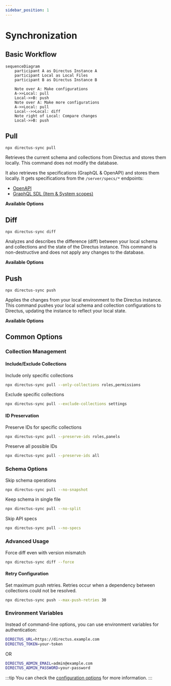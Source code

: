 ```yaml
---
sidebar_position: 1
---
```




# Synchronization

## Basic Workflow

```mermaid
sequenceDiagram
    participant A as Directus Instance A
    participant Local as Local Files
    participant B as Directus Instance B

    Note over A: Make configurations
    A->>Local: pull
    Local->>B: push
    Note over A: Make more configurations
    A->>Local: pull
    Local-->>Local: diff
    Note right of Local: Compare changes
    Local->>B: push
```

## Pull

```shell
npx directus-sync pull
```

Retrieves the current schema and collections from Directus and stores them locally. This command does not modify the database.

It also retrieves the specifications (GraphQL & OpenAPI) and stores them locally. It gets specifications from the `/server/specs/*` endpoints:
- [OpenAPI](https://docs.directus.io/reference/system/server.html#get-openapi-specification)
- [GraphQL SDL (Item & System scopes)](https://docs.directus.io/reference/system/server.html#get-graphql-schema)

**Available Options**

<HelpPull />

## Diff

```shell
npx directus-sync diff
```

Analyzes and describes the difference (diff) between your local schema and collections and the state of the Directus instance. This command is non-destructive and does not apply any changes to the database.

**Available Options**

<HelpDiff />

## Push

```shell
npx directus-sync push
```

Applies the changes from your local environment to the Directus instance. This command pushes your local schema and collection configurations to Directus, updating the instance to reflect your local state.

**Available Options**

<HelpPush />

## Common Options

### Collection Management

#### Include/Exclude Collections

Include only specific collections

```bash
npx directus-sync pull --only-collections roles,permissions
```

Exclude specific collections

```bash
npx directus-sync pull --exclude-collections settings
```

#### ID Preservation

Preserve IDs for specific collections

```bash
npx directus-sync pull --preserve-ids roles,panels
```

Preserve all possible IDs
```bash
npx directus-sync pull --preserve-ids all
```

### Schema Options

Skip schema operations

```bash
npx directus-sync pull --no-snapshot
```

Keep schema in single file

```bash
npx directus-sync pull --no-split
```

Skip API specs

```bash
npx directus-sync pull --no-specs
```

### Advanced Usage

Force diff even with version mismatch

```bash
npx directus-sync diff --force
```

#### Retry Configuration

Set maximum push retries.
Retries occur when a dependency between collections could not be resolved.

```bash
npx directus-sync push --max-push-retries 30
```

### Environment Variables

Instead of command-line options, you can use environment variables for authentication:

```bash
DIRECTUS_URL=https://directus.example.com
DIRECTUS_TOKEN=your-token
```

OR

```bash
DIRECTUS_ADMIN_EMAIL=admin@example.com
DIRECTUS_ADMIN_PASSWORD=your-password
```

:::tip
You can check the [configuration options](/docs/features/configuration) for more information.
:::
  
